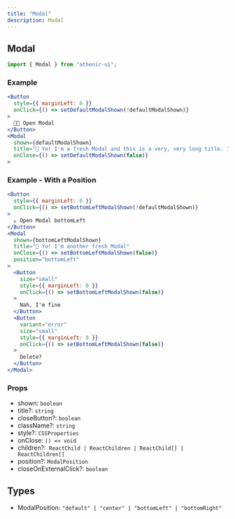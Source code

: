 ```yaml
---
title: "Modal"
description: Modal
---
```


## Modal

```js
import { Modal } from "athenic-ui";
```

### Example

```jsx
<Button
  style={{ marginLeft: 0 }}
  onClick={() => setDefaultModalShown(!defaultModalShown)}
>
  😮‍💨 Open Modal
</Button>
<Modal
  shown={defaultModalShown}
  title="🍍 Yo! I'm a fresh Modal and this is a very, very long title. It goes on and on and should break just right about here :)"
  onClose={() => setDefaultModalShown(false)}
>
```

### Example - With a Position

```jsx
<Button
  style={{ marginLeft: 0 }}
  onClick={() => setBottomLeftModalShown(!defaultModalShown)}
>
  ↙️ Open Modal bottomLeft
</Button>
<Modal
  shown={bottomLeftModalShown}
  title="🥝 Yo! I'm another fresh Modal"
  onClose={() => setBottomLeftModalShown(false)}
  position="bottomLeft"
>
  <Button
    size="small"
    style={{ marginLeft: 0 }}
    onClick={() => setBottomLeftModalShown(false)}
  >
    Nah, I'm fine
  </Button>
  <Button
    variant="error"
    size="small"
    style={{ marginLeft: 0 }}
    onClick={() => setBottomLeftModalShown(false)}
  >
    Delete?
  </Button>
</Modal>
```

### Props

- shown: `boolean`
- title?: `string`
- closeButton?: `boolean`
- className?: `string`
- style?: `CSSProperties`
- onClose: `() => void`
- children?:` ReactChild | ReactChildren | ReactChild[] | ReactChildren[]`
- position?: `ModalPosition`
- closeOnExternalClick?: `boolean`

## Types

- ModalPosition: `"default" | "center" | "bottomLeft" | "bottomRight"`
